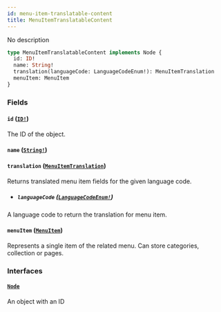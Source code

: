 ```yaml
---
id: menu-item-translatable-content
title: MenuItemTranslatableContent
---
```


No description

```graphql
type MenuItemTranslatableContent implements Node {
  id: ID!
  name: String!
  translation(languageCode: LanguageCodeEnum!): MenuItemTranslation
  menuItem: MenuItem
}
```

### Fields

#### `id` ([`ID!`](/developer/api-reference/scalars/id.mdx))

The ID of the object.

#### `name` ([`String!`](/developer/api-reference/scalars/string.mdx))

#### `translation` ([`MenuItemTranslation`](/developer/api-reference/objects/menu-item-translation.mdx))

Returns translated menu item fields for the given language code.

- ##### `languageCode` ([`LanguageCodeEnum!`](/developer/api-reference/enums/language-code-enum.mdx))

A language code to return the translation for menu item.

#### `menuItem` ([`MenuItem`](/developer/api-reference/objects/menu-item.mdx))

Represents a single item of the related menu. Can store categories, collection or pages.

### Interfaces

#### [`Node`](/developer/api-reference/interfaces/node.mdx)

An object with an ID
